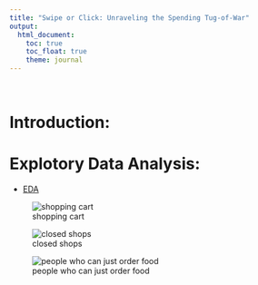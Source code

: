 ```yaml
---
title: "Swipe or Click: Unraveling the Spending Tug-of-War"
output: 
  html_document:
    toc: true
    toc_float: true
    theme: journal
---
```

<style type="text/css">

h1.title {
  text-align: center;
}

body {
  background-image: url('image/4.jpeg');
  background-size: cover;
  background-repeat: no-repeat;
}

</style>

&nbsp;

# Introduction:


# Explotory Data Analysis:

* [EDA](EDA.html)

![shopping cart](image/1.png)

![closed shops](image/2.jpg)

![people who can just order food](image/3.jpg)